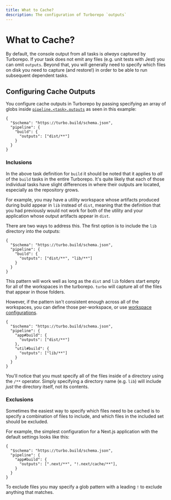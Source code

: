 ```yaml
---
title: What to Cache?
description: The configuration of Turborepo `outputs`
---
```



# What to Cache?

By default, the console output from all tasks is _always_ captured by Turborepo. If your task does not emit any files (e.g. unit tests with Jest) you can omit `outputs`. Beyond that, you will generally need to specify which files on disk you need to capture (and restore!) in order to be able to run subsequent dependent tasks.

## Configuring Cache Outputs

You configure cache outputs in Turborepo by passing specifying an array of globs inside [`pipeline.<task>.outputs`](/repo/docs/reference/configuration#outputs) as seen in this example:

```jsonc filename="/turbo.json"
{
  "$schema": "https://turbo.build/schema.json",
  "pipeline": {
    "build": {
      "outputs": ["dist/**"]
    }
  }
}
```

### Inclusions

In the above task definition for `build` it should be noted that it applies to _all_ of the `build` tasks in the entire Turborepo. It's quite likely that each of those individual tasks have slight differences in where their outputs are located, especially as the repository grows.

For example, you may have a utility workspace whose artifacts produced during build appear in `lib` instead of `dist`, meaning that the definition that you had previously would not work for both of the utility and your application whose output artifacts appear in `dist`.

There are two ways to address this. The first option is to include the `lib` directory into the outputs:

```jsonc filename="/turbo.json"
{
  "$schema": "https://turbo.build/schema.json",
  "pipeline": {
    "build": {
      "outputs": ["dist/**", "lib/**"]
    }
  }
}
```

This pattern will work well as long as the `dist` and `lib` folders start empty for all of the workspaces in the turborepo. `turbo` will capture all of the files that appear in those folders.

However, if the pattern isn't consistent enough across all of the workspaces, you can define those per-workspace, or use [workspace configurations](../monorepos/configuring-workspaces).

```jsonc filename="/turbo.json"
{
  "$schema": "https://turbo.build/schema.json",
  "pipeline": {
    "app#build": {
      "outputs": ["dist/**"]
    },
    "util#build": {
      "outputs": ["lib/**"]
    }
  }
}
```

You'll notice that you must specify all of the files inside of a directory using the `/**` operator. Simply specifying a directory name (e.g. `lib`) will include _just_ the directory itself, not its contents.

### Exclusions

Sometimes the easiest way to specify which files need to be cached is to specify a combination of files to include, and which files in the included set should be excluded.

For example, the simplest configuration for a Next.js application with the default settings looks like this:

```jsonc filename="/turbo.json"
{
  "$schema": "https://turbo.build/schema.json",
  "pipeline": {
    "app#build": {
      "outputs": [".next/**", "!.next/cache/**"],
    }
  }
}
```

To exclude files you may specify a glob pattern with a leading `!` to exclude anything that matches.
